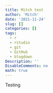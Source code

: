 ```yaml
---
title: Mitch test
author: 'Mitch'
date: '2021-11-24'
slug: []
categories: []
tags: 
  - r
  - rstudio
  - git
  - GitHub
  - blogdown
Description: ''
DisableComments: no
math: true
---
```



Testing